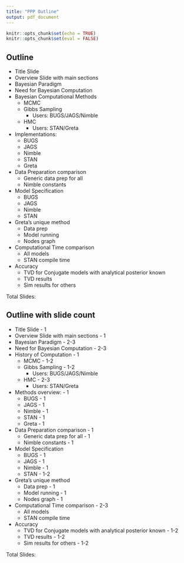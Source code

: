```yaml
---
title: "PPP Outline"
output: pdf_document
---
```


```r
knitr::opts_chunk$set(echo = TRUE)
knitr::opts_chunk$set(eval = FALSE)
```

## Outline
- Title Slide
- Overview Slide with main sections
- Bayesian Paradigm
- Need for Bayesian Computation
- Bayesian Computational Methods
  - MCMC
  - Gibbs Sampling
    - Users: BUGS/JAGS/Nimble
  - HMC
    - Users: STAN/Greta
- Implementations:
  - BUGS
  - JAGS
  - Nimble
  - STAN
  - Greta
- Data Preparation comparison
  - Generic data prep for all
  - Nimble constants
- Model Specification
  - BUGS
  - JAGS
  - Nimble
  - STAN
- Greta's unique method
  - Data prep
  - Model running
  - Nodes graph
- Computational Time comparison
  - All models
  - STAN compile time
- Accuracy
  - TVD for Conjugate models with analytical posterior known
  - TVD results
  - Sim results for others
  
  
Total Slides: 
  


## Outline with slide count
- Title Slide - 1
- Overview Slide with main sections - 1
- Bayesian Paradigm - 2-3
- Need for Bayesian Computation - 2-3
- History of Computation - 1
  - MCMC - 1-2
  - Gibbs Sampling - 1-2
    - Users: BUGS/JAGS/Nimble
  - HMC - 2-3
    - Users: STAN/Greta
- Methods overview: - 1
  - BUGS - 1
  - JAGS - 1
  - Nimble - 1
  - STAN - 1
  - Greta - 1
- Data Preparation comparison - 1
  - Generic data prep for all - 1
  - Nimble constants - 1
- Model Specification
  - BUGS - 1
  - JAGS - 1
  - Nimble - 1
  - STAN - 1-2
- Greta's unique method
  - Data prep - 1
  - Model running - 1
  - Nodes graph - 1
- Computational Time comparison - 2-3
  - All models
  - STAN compile time
- Accuracy
  - TVD for Conjugate models with analytical posterior known - 1-2
  - TVD results - 1-2
  - Sim results for others - 1-2
  
  
Total Slides: 
